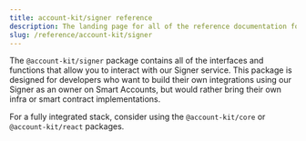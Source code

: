 ```yaml
---
title: account-kit/signer reference
description: The landing page for all of the reference documentation for @account-kit/signer
slug: /reference/account-kit/signer
---
```




The `@account-kit/signer` package contains all of the interfaces and functions that allow you to interact with our Signer service.
This package is designed for developers who want to build their own integrations using our Signer as an owner on Smart Accounts, but would rather bring their own infra or smart contract implementations.

For a fully integrated stack, consider using the `@account-kit/core` or `@account-kit/react` packages.

